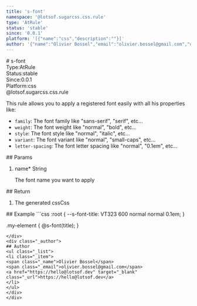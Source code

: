 ```yaml
---
title: 's-font'
namespace: '@lotsof.sugarcss.css.rule'
type: 'AtRule'
status: 'stable'
since: '0.0.1'
platform: '[{"name":"css","description":""}]'
author: '{"name":"Olivier Bossel","email":"olivier.bossel@gmail.com","url":"https://hello@lotsof.dev"}'
---
```

<div class="docmap-mdx">
# s-font
<div class="_metas">
<div class="_type"><span class="_type-label">Type:</span><span class="_type-value">AtRule</span></div>
<div class="_status"><span class="_status-label">Status:</span><span class="_status-value -stable">stable</span></div>
<div class="_since"><span class="_since-label">Since:</span><span class="_since-value">0.0.1</span></div>
<div class="_platform"><span class="_platform-label">Platform:</span><span class="_platform-value -css">css</span></div>
</div>
<div class="_namespace">@lotsof.sugarcss.css.rule</div>
<div class="_description">
<p>This rule allows you to apply a registered font easily with all his properties like:</p>
<ul>
<li><code>family</code>: The font family like &quot;sans-serif&quot;, &quot;serif&quot;, etc...</li>
<li><code>weight</code>: The font weight like &quot;normal&quot;, &quot;bold&quot;, etc...</li>
<li><code>style</code>: The font style like &quot;normal&quot;, &quot;italic&quot;, etc...</li>
<li><code>variant</code>: The font variant like &quot;normal&quot;, &quot;small-caps&quot;, etc...</li>
<li><code>letter-spacing</code>: The font letter spacing like &quot;normal&quot;, &quot;0.1em&quot;, etc...</li>
</ul>

</div>
<div class="_params">
## Params
<ol class="_list">
<li class="_item">
<span class="_name">name<span class="_required">*</span></span><span class="_default"></span> <span class="_type">String</span>
<p class="_description">The font name you want to apply</p>
</li>
</ol>
</div>
<div class="_return">
## Return
<ol class="_list">
<li class="_item">
<span class="_description">The generated css</span><span class="_default"></span><span class="_type">Css</span>
</li>
</ol>
</div>
<div class="_examples">
## Example
```css
:root {
   --s-font-title: VT323 600 normal normal 0.1em;
}

.my-element {
     @s-font(title);
}
```
</div>
<div class="_author">
## Author
<ul class="_list">
<li class="_item">
<span class="_name">Olivier Bossel</span>
<span class="_email">olivier.bossel@gmail.com</span>
<a href="https://hello@lotsof.dev" target="_blank" class="_url">https://hello@lotsof.dev</a>
</li>
</ul>
</div>
</div>
